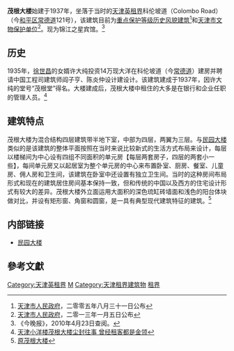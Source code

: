 {{文物保护单位
| 级别 = 省级
| 省区市 = 天津市
| 名称 = 茂根大楼旧址
| 图片 = [[File:茂根大楼.jpg|200px]]|
| 编号 = 4-51
| 分类 = 近现代重要史迹及代表性建筑
| 时代 = 1937年
| 所在 = [[天津市|天津市]][[和平区_(天津市)|和平区]]
| 登录 = 2013年1月5日
}}
'''茂根大楼'''始建于1937年，坐落于当时的[[天津英租界|天津英租界]]科伦坡道（Colombo Road）（今[[和平区_(天津市)|和平区]][[常德道|常德道]]121号），该建筑目前为[[天津历史风貌建筑|重点保护等级历史风貌建筑]]<ref>[[天津市人民政府|天津市人民政府]]，二零零五年八月三十一日公布</ref>和[[天津市文物保护单位|天津市文物保护单位]]<ref>[[天津市人民政府|天津市人民政府]]，二零一三年一月五日公布</ref>。现为锦江之星宾馆。<ref>《今晚报》，2010年4月23日查阅。</ref>
 
== 历史 ==  
1935年，[[徐世昌|徐世昌]]的女婿许大纯投资14万现大洋在科伦坡道（今[[常德道|常德道]]）建房并聘请中国工程司建筑师阎子亨、陈炎仲设计建设计。该建筑建成于1937年，因许大纯的堂号“茂根堂”得名。大楼建成后，茂根大楼中租住的大多是在银行和企业任职的管理人员。<ref>[http://www.chinadaily.com.cn/dfpd/tianjin/2010-05-05/content_262741.html 天津小洋楼茂根大楼尘封往事 曾经租客都是金领]{{Dead link|date=2018年8月 |bot=InternetArchiveBot |fix-attempted=yes }}</ref>

== 建筑特点 ==
{{天津历史风貌建筑|
省区市 = 天津市 |
名称 = 茂根大楼 |
图片 = [[File:原茂根大楼铭牌.jpg|200px]]|
编号 = 0120031 |
等级 = 重点保护 |
时代 = 1937年|
所在 = [[天津市|天津市]][[和平区_(天津市)|和平区]] |
公布 = 2005年8月31日 |
}}

茂根大楼为混合结构四层建筑带半地下室，中部为四层，两翼为三层。与[[民园大楼|民园大楼]]类似的是该建筑的整体平面按照在当时来说比较新式的生活方式布局来设计，每层以楼梯间为中心设有四组不同面积的单元房【每层两套房子，四层的两套小一些】，每间单元房又以起居室为整个单元房的中心来布置卧室、厨房、餐室、儿童房、佣人房和卫生间，该建筑在卧室中还设置有独立卫生间。当时的这种房间布局形式和现在的建筑居住房间基本保持一致，但和传统的中国以及西方的住宅设计形式有较大的差异。茂根大楼外立面运用大面积的深色琉缸砖墙面和浅色的阳台体块做对比，并设有矩形窗、角窗和圆窗，是一具有典型现代建筑特征的建筑。<ref>[http://press.idoican.com.cn/detail/articles/20100423078215/ 原茂根大楼]{{dead link|date=2018年4月 |bot=InternetArchiveBot |fix-attempted=yes }}</ref>

== 内部链接 ==
*[[民园大楼|民园大楼]]

== 參考文獻 ==
<div class="references-small">
<references />
</div>

{{天津市文物保护单位}}

[[Category:天津英租界|Category:天津英租界]]
[[Category:天津名人故居|M]]
[[Category:天津租界建筑物|Category:天津租界建筑物]]
[[Category:中国近代建筑|租界]]